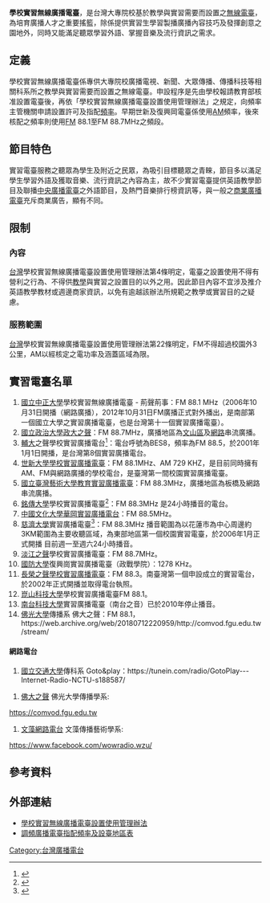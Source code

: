 {{Refimprove|time=2010-10-23T23:25:58+00:00}}
'''學校實習無線廣播電臺'''，是台灣大專院校基於教學與實習需要而設置之[[無線電臺|無線電臺]]，為培育廣播人才之重要搖籃，除係提供實習生學習製播廣播內容技巧及發揮創意之園地外，同時又能滿足聽眾學習外語、掌握音樂及流行資訊之需求。
== 定義 ==
學校實習無線廣播電臺係專供大專院校廣播電視、新聞、大眾傳播、傳播科技等相關科系所之教學與實習需要而設置之無線電臺。申設程序是先由學校報請教育部核准設置電臺後，再依「學校實習無線廣播電臺設置使用管理辦法」之規定，向頻率主管機關申請設置許可及指配[[頻率|頻率]]。早期世新及復興岡電臺係使用[[AM|AM]]頻率，後來核配之頻率則使用[[FM|FM]] 88.1至FM 88.7MHz之頻段。
== 節目特色 ==
實習電臺服務之聽眾為學生及附近之民眾，為吸引目標聽眾之青睞，節目多以滿足學生學習外語及獲取音樂、流行資訊之內容為主，故不少實習電臺提供英語教學節目及聯播[[中央廣播電臺|中央廣播電臺]]之外語節目，及熱門音樂排行榜資訊等，與一般之[[商業廣播|商業廣播]][[電臺|電臺]]充斥商業廣告，顯有不同。

== 限制 ==
===內容===
[[台灣|台灣]]學校實習無線廣播電臺設置使用管理辦法第4條明定，電臺之設置使用不得有營利之行為、不得供[[教學|教學]]與實習之設置目的以外之用。因此節目內容不宜涉及推介英語教學教材或週邊商家資訊，以免有逾越該辦法所規範之教學或實習目的之疑慮。
===服務範圍===
[[台灣|台灣]]學校實習無線廣播電臺設置使用管理辦法第22條明定，FM不得超過校園外3公里，AM以經核定之電功率及涵蓋區域為限。
== 實習電臺名單 ==
# [[國立中正大學|國立中正大學]]學校實習無線廣播電臺 - 荊聲荊事：FM 88.1 MHz（2006年10月31日開播（網路廣播），2012年10月31日FM廣播正式對外播出，是南部第一個國立大學之實習廣播電臺，也是台灣第十一個實習廣播電臺）。
# [[國立政治大學|國立政治大學]][[政大之聲|政大之聲]]：FM 88.7MHz，廣播地區為[[文山區|文山區]]及[[網路|網路]]串流廣播。
# [[輔仁大學|輔大]]之聲學校實習廣播電台<ref>{{Cite web |url=http://www.fjucomm.com/fjuvoice885/ |title=輔大之聲學校實習廣播電台 |accessdate=2017-11-20 |archive-date=2017-12-21 |archive-url=https://web.archive.org/web/20171221164330/http://www.fjucomm.com/fjuvoice885/ |dead-url=no }}</ref>：電台呼號為BES8，頻率為FM 88.5，於2001年1月1日開播，是台灣第8個實習廣播電台。
# [[世新廣播電台|世新大學學校實習廣播電臺]]：FM 88.1MHz、AM 729 KHZ，是目前同時擁有AM、FM與網路廣播的學校電台，是臺灣第一間校園實習廣播電臺。
# [[台藝之聲|國立臺灣藝術大學教育實習廣播電臺]]：FM 88.3MHz，廣播地區為板橋及網路串流廣播。
# [[銘傳大學|銘傳大學]]學校實習廣播電臺<ref>{{Cite web |url=http://radio.mcu.edu.tw/ |title=銘傳大學學校實習廣播電臺 |accessdate=2010-10-23 |archive-date=2010-10-31 |archive-url=https://web.archive.org/web/20101031004946/http://radio.mcu.edu.tw/ |dead-url=no }}</ref>：FM 88.3MHz  是24小時播音的電台。
# [[華岡廣播電台|中國文化大學華岡實習廣播電台]]：FM 88.5MHz。
# [[慈濟大學|慈濟大學]]實習廣播電臺<ref>{{Cite web |url=http://www.radio.tcu.edu.tw/ |title=慈濟大學實習廣播電臺 |accessdate=2010-10-23 |archive-date=2010-04-10 |archive-url=https://web.archive.org/web/20100410043707/http://www.radio.tcu.edu.tw/ |dead-url=no }}</ref>：FM 88.3MHz  播音範圍為以花蓮市為中心周邊約3KM範圍為主要收聽區域，為東部地區第一個校園實習電臺，於2006年1月正式開播  目前週一至週六24小時播音。
# [[淡江之聲|淡江之聲]]學校實習廣播電臺：FM 88.7MHz。
# [[國防大學|國防大學]]復興崗實習廣播電臺（政戰學院）：1278 KHz。
# [[長榮之聲|長榮之聲學校實習廣播電臺]]：FM 88.3。南臺灣第一個申設成立的實習電台，於2002年正式開播並取得電台執照。
# [[崑山科技大學|崑山科技大學]]學校實習廣播電臺FM 88.1。
# [[南台科技大學|南台科技大學]]實習廣播電臺（南台之音）已於2010年停止播音。
# [[佛光大學|佛光大學]]傳播系 佛大之聲：FM 88.1，https://web.archive.org/web/20180712220959/http://comvod.fgu.edu.tw/stream/
==== 網路電台 ====
# [[國立交通大學|國立交通大學]]傳科系 Goto&play：https://tunein.com/radio/GotoPlay---Internet-Radio-NCTU-s188587/{{Wayback|url=https://tunein.com/radio/GotoPlay---Internet-Radio-NCTU-s188587/ |date=20180712220649 }}

#[[佛大之聲|佛大之聲]] 佛光大學傳播學系:
https://comvod.fgu.edu.tw{{Wayback|url=https://comvod.fgu.edu.tw/ |date=20200803225235 }}

#[[文藻網路電台|文藻網路電台]] 文藻傳播藝術學系:
https://www.facebook.com/wowradio.wzu/

==參考資料==
{{reflist}}

== 外部連結 ==
*[http://law.moj.gov.tw/LawClass/LawAll.aspx?PCode=K0060034/ 學校實習無線廣播電臺設置使用管理辦法]
*[http://www.ncc.gov.tw/chinese/files/08011/fm.pdf 調頻廣播電臺指配頻率及設臺地區表]{{Wayback|url=http://www.ncc.gov.tw/chinese/files/08011/fm.pdf |date=20170416011651 }}

[[Category:台灣廣播電台|Category:台灣廣播電台]]

{{reflist}}
